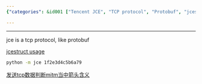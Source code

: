 ```yaml
---
{"categories": &id001 ["Tencent JCE", "TCP protocol", "Protobuf", "jcestruct", "data transmission", "TcpCommunication module", "Python programming"], "category": "Network communication", "date": "2022-11-03 05:36:01", "description": "Tencent JCE is a TCP protocol that shares similarities with Protobuf. It utilizes jcestruct for implementation and can be employed by executing 'python -m jce' along with the data. Through TCP communication, the transmitted data can be acquired and deciphered using Python's TcpCommunication module.", "tags": *id001, "title": "tencent jce"}

---
```


------

jce is a tcp protocol, like protobuf

[jcestruct usage](https://curatedpython.com/p/tencent-jce-yanyongyu-jcestruct/index.html)

```bash
python -m jce 1f2e3d4c5b6a79

```

[发送tcp数据判断mitm当中箭头含义](https://wiki.python.org/moin/TcpCommunication#:~:text=Here%27s%20simple%20code%20to%20send%20and%20receive%20data,BUFFER_SIZE%20%3D%201024%209%20MESSAGE%20%3D%20"Hello%2C%20World%21")

